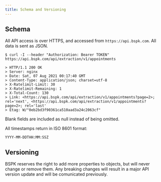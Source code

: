 ```yaml
---
title: Schema and Versioning
---
```


## Schema

All API access is over HTTPS, and accessed from `https://api.bspk.com`. All data is sent as JSON.

```console
$ curl -I --header "Authorization: Bearer TOKEN" https://api.bspk.com/api/extraction/v1/appointments

> HTTP/1.1 200 OK
> Server: nginx
> Date: Sat, 07 Aug 2021 00:17:40 GMT
> Content-Type: application/json; charset=utf-8
> X-Ratelimit-Limit: 30
> X-Ratelimit-Remaining: 1
> X-Total-Count: 130
> Link: <https://api.bspk.com/api/extraction/v1/appointments?page=2>; rel='next', <https://api.bspk.com/api/extraction/v1/appointments?page=2>; rel='last'
> Etag: W/"0eb2bd3f90361ca510aad3a24c2063cf"
```

Blank fields are included as null instead of being omitted.

All timestamps return in ISO 8601 format:
```
YYYY-MM-DDTHH:MM:SSZ
```

## Versioning

BSPK reserves the right to add more properties to objects, but will never change or remove them. Any breaking changes will result in a major API version update and will be comunicated previously.
